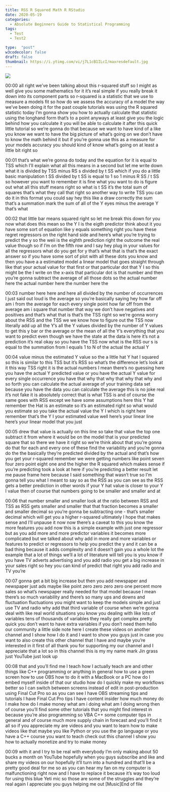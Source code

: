 ```yaml
---
title: RSS R Squared Math R RStudio
date: 2020-05-19
categories:
  - Absolute Beginners Guide to Statistical Programming
tags:
  - Test
  - Test2

type:  "post"
w3codecolor: false
draft: false
thumbnail: https://i.ytimg.com/vi/j7L1cB1ILcI/maxresdefault.jpg
---
```


<a href="https://www.youtube.com/watch?v=j7L1cB1ILcI">
<img src="https://i.ytimg.com/vi/j7L1cB1ILcI/maxresdefault.jpg">
</a>









00:00
all right we've been talking about this r-squared stuff so I might as well give
you some mathematics for it it's real simple if you really break it down into
its component parts so r-squared is a statistic that we use to measure a
models fit so how do we assess the accuracy of a model the way we've been
doing it for the past couple tutorials was using the R squared statistic today
I'm gonna show you how to actually calculate that statistic using the
longhand form that's to a point anyways at least give you the logic behind how
you calculate it you will be able to calculate it after this quick little
tutorial so we're gonna do that because we want to have kind of a like you know
we want to have the big picture of what's going on we don't have to know
the math behind it but if you're gonna use this as a measure for your models
accuracy you should kind of know what's going on at least a little bit right so

00:01
that's what we're gonna do today and the equation for it is equal to TSS which
I'll explain what all this means in a second but let me write down what it is
divided by TSS minus RS s divided by t SS which if you do a little basic
manipulation t SS divided by t SS is equal to 1 so 1 minus R SS / t SS so
however you want to remember it is fine what you want to do is figure out what
all this stuff means right so what is t SS it's the total sum of squares that's
what they call that right so another way to write TSS you can do it in this
format you could say hey this like a draw correctly the sum that's a
summation mark the sum of all of the Y eyes minus the average Y that's what

00:02
that little bar means squared right so let me break this down for you now what
does this mean so the Y I is the eigth predictor think about it you have some
sort of equation like y equals something right you have these regret regressors
on the right hand side and here's what you're trying to predict the y
so the weii is the eighth prediction right the outcome the real value though
so if I'm on the fifth row and I say hey plug in your values for all the
regressors what do you get for y that's what that is
that's the exact answer so if you have some sort of plot with all these dots
you know and then you have a a estimated model a linear model that goes straight
through like that your actual value for that first or that
particular dot that Y I so this might be the I write on the x-axis that
particular dot is that number and then you're gonna subtract the average of all
those dots so the actual number here the actual number here the number here the

00:03
number here here and here all divided by the number of occurrences I just said
out loud is the average so you're basically saying hey how far off am i
from the average for each every single point how far off from the average am i
square that number that way we don't have negatives and positives and that's
what that is that's the TSS right so we're gonna worry about the RSS and the
TSS we we know how to figure out the TSS
now literally add up all the Y's all the Y values divided by the number of Y
values to get this y bar or the average or the mean of all the Y's everything
that you want to predict even though we have the state at the data is here it's
not a prediction it's real okay so you have the TSS now what is the RSS
our s is equal to the summation from I equals 1 to N of the actual the actual Y

00:04
value minus the estimated Y value so the a little hat Y hat I squared so this is
similar to this TSS but it's RSS so what's the difference let's look at it
this way TSS right it is the actual numbers I
mean there's no guessing here you have the actual Y predicted value or you have
the actual Y value for every single occurrence you have that why that why
that why that why and so forth you can calculate the
actual average of your training data set because you have the data you can
calculate the average this is no joke real it's not fake it is absolutely
correct that is what TSS is and of course the same goes with RSS except we
have some assumptions here this Y hat remember the Hat is an estimate so it's
an estimated right so what would you estimate so you take the actual value
the Y I which is right here remember that's the Y I your estimated value well
here's your linear line here's your linear model that you just

00:05
drew that value is actually on this line so take that value the top one subtract
it from where it would be on the model that is your predicted square that so
there we have it right so we're think about that you're gonna do that for each
and every one of these find the variability and you're gonna do the the
basically they're predicted divided by the actual and that's how you get your
r-squared remember we were getting numbers like point seven four zero point
eight one and the higher the R squared which makes sense if you're predicting
took a look at here if you're predicting a better result let me pause frame here
because I said something that wasn't true so I'm gonna tell you what I meant
to say so as the RSS as you can see as the RSS
gets a better prediction in other words if your Y hat value is closer to your Y
I value then of course that numbers going to be smaller and smaller and at

00:06
that number smaller and smaller look at the ratio between RSS and TSS as RSS
gets smaller and smaller that that fraction becomes a smaller and smaller
decimal so you're gonna be subtracting one - that's smaller decimal which will
get you a higher r-squared ultimately I hope that makes sense and I'll unpause
it now now there's a caveat to this you know the more features you add now this
is a simple example with just one regressor but as you add more and more
predictor variables it becomes more complicated but we talked about why add
in more and more variables or features to predict or regressors to help you
predict the y and it can be a bad thing because it adds complexity and it
doesn't gain you a whole lot the example that a
lot of things we'll a lot of literature will tell you is you know if you have TV
adverts advertising and you add radio you get a big increase in your sales
right so hey you can kind of predict that right you add radio and TV you're

00:07
gonna get a bit big increase but then you add newspaper and newspaper just ads
maybe like point zero zero zero zero one percent more sales
so what's newspaper really needed for that model because I mean there's so
much variability and there's so many ups and downs and fluctuation fluctuations
you might want to keep the models simple and just use TV and radio why add that
third variable of course when we're gonna deal with like real world
situations you know you dealing with like lots of variables tens of thousands
of variables they really get complex pretty quick you don't want to have
extra variables if you don't need them hello our community a little side note
here I create these videos on another channel and I show how I do it and I
want to show you guys just in case you want to also create this other channel
that I have and maybe you're interested in it first of all thank you for
supporting my our channel and I appreciate that a lot
so in this channel this is my my name mark Jin grass just YouTube just look up

00:08
that and you'll find me I teach how I actually teach are and other things like
C++ programming or anything in general how to use a green screen how to use OBS
how to do it with a MacBook or a PC how do I embed myself inside of that our
studio how do I quickly make my workflows better so I can switch between
screens instead of edit in post-production using Final Cut Pro so
as you can see I have OBS streaming tips and tutorials I have Final Cut Pro tips
I have content insider how much money do I make
how do I make money what am i doing what am I doing wrong then of course you'll
find some other tutorials that you might find interest in because you're also
programming so VBA C++ some computer tips in general and of course much more
supply chain in forecast and you'll find it all so if you appreciate my are
videos and you want to learn how to make videos like that maybe you like Python
or you use the go language or you have a C++ course you want to teach
check out this channel I show you how to actually monetize and try to make money

00:09
with it and I try to be real with everybody I'm only making about 50 bucks
a month on YouTube hopefully when you guys subscribe and like and share my
videos on our hopefully it'll turn into a hundred and that'll be a pretty good
deal for me so as you can hear my fan on my computer is malfunctioning right now
and I have to replace it because it's way too loud for using this blue Yeti
mic so those are some of the struggles and they're real again I appreciate you
guys helping me out [Music]End of file

